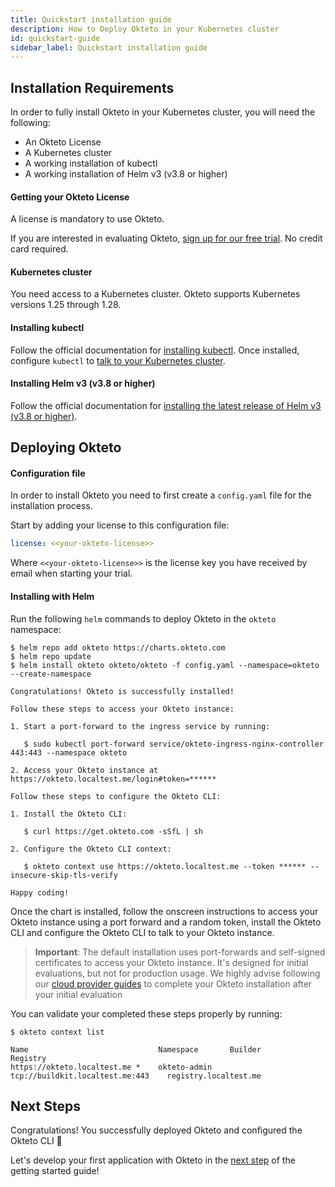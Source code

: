 ```yaml
---
title: Quickstart installation guide
description: How to Deploy Okteto in your Kubernetes cluster
id: quickstart-guide
sidebar_label: Quickstart installation guide
---
```


## Installation Requirements

In order to fully install Okteto in your Kubernetes cluster, you will need the following:

- An Okteto License
- A Kubernetes cluster
- A working installation of kubectl
- A working installation of Helm v3 (v3.8 or higher)

#### Getting your Okteto License

A license is mandatory to use Okteto.

If you are interested in evaluating Okteto, [sign up for our free trial](https://www.okteto.com/free-trial/). No credit card required.

#### Kubernetes cluster

You need access to a Kubernetes cluster. Okteto supports Kubernetes versions 1.25 through 1.28.

#### Installing kubectl

Follow the official documentation for [installing kubectl](https://kubernetes.io/docs/tasks/tools/install-kubectl/). Once installed, configure `kubectl` to [talk to your Kubernetes cluster](https://cloud.google.com/kubernetes-engine/docs/how-to/cluster-access-for-kubectl#generate_kubeconfig_entry).

#### Installing Helm v3 (v3.8 or higher)

Follow the official documentation for [installing the latest release of Helm v3 (v3.8 or higher)](https://helm.sh/docs/intro/install/).


## Deploying Okteto

#### Configuration file

In order to install Okteto you need to first create a `config.yaml` file for the installation process.

Start by adding your license to this configuration file:

```yaml
license: <<your-okteto-license>>
```

Where `<<your-okteto-license>>` is the license key you have received by email when starting your trial.

#### Installing with Helm

Run the following `helm` commands to deploy Okteto in the `okteto` namespace:

```console
$ helm repo add okteto https://charts.okteto.com
$ helm repo update
$ helm install okteto okteto/okteto -f config.yaml --namespace=okteto --create-namespace
```

```console
Congratulations! Okteto is successfully installed!

Follow these steps to access your Okteto instance:

1. Start a port-forward to the ingress service by running:

   $ sudo kubectl port-forward service/okteto-ingress-nginx-controller 443:443 --namespace okteto

2. Access your Okteto instance at https://okteto.localtest.me/login#token=******

Follow these steps to configure the Okteto CLI:

1. Install the Okteto CLI:

   $ curl https://get.okteto.com -sSfL | sh

2. Configure the Okteto CLI context:

   $ okteto context use https://okteto.localtest.me --token ****** --insecure-skip-tls-verify

Happy coding!
```

Once the chart is installed, follow the onscreen instructions to access your Okteto instance using a port forward and a random token, install the Okteto CLI and configure the Okteto CLI to talk to your Okteto instance.

> **Important**: The default installation uses port-forwards and self-signed certificates to access your Okteto instance. It's designed for initial evaluations, but not for production usage. We highly advise following our [cloud provider guides](get-started/cloud-provider-guides/index.mdx) to complete your Okteto installation after your initial evaluation

You can validate your completed these steps properly by running:

```console
$ okteto context list
```

```console
Name                             Namespace       Builder                            Registry
https://okteto.localtest.me *    okteto-admin    tcp://buildkit.localtest.me:443    registry.localtest.me
```

## Next Steps

Congratulations! You successfully deployed Okteto and configured the Okteto CLI 🚀

Let's develop your first application with Okteto in the [next step](get-started/deploy-first-env.mdx) of the getting started guide!

